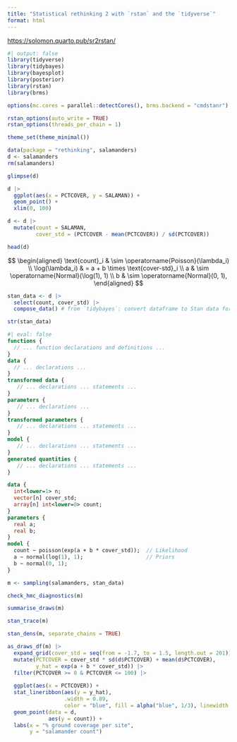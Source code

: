 ```yaml
---
title: "Statistical rethinking 2 with `rstan` and the `tidyverse`"
format: html
---
```


<https://solomon.quarto.pub/sr2rstan/>

```r
#| output: false
library(tidyverse)
library(tidybayes)
library(bayesplot)
library(posterior)
library(rstan)
library(brms)

options(mc.cores = parallel::detectCores(), brms.backend = "cmdstanr")

rstan_options(auto_write = TRUE)
rstan_options(threads_per_chain = 1)

theme_set(theme_minimal())
```

```r
data(package = "rethinking", salamanders)
d <- salamanders
rm(salamanders)

glimpse(d)
```

```r
d |> 
  ggplot(aes(x = PCTCOVER, y = SALAMAN)) +
  geom_point() +
  xlim(0, 100)
```

```r
d <- d |> 
  mutate(count = SALAMAN,
         cover_std = (PCTCOVER - mean(PCTCOVER)) / sd(PCTCOVER)) 

head(d)
```

$$
\begin{aligned}
\text{count}_i & \sim \operatorname{Poisson}(\lambda_i) \\
\log(\lambda_i) & = a + b \times \text{cover-std}_i \\
a & \sim \operatorname{Normal}(\log(1), 1) \\
b & \sim \operatorname{Normal}(0, 1),
\end{aligned}
$$

```r
stan_data <- d |> 
  select(count, cover_std) |> 
  compose_data() # from `tidybayes`: convert dataframe to Stan data format (list)

str(stan_data)
```

```stan
#| eval: false
functions {
  // ... function declarations and definitions ...
}
data {
  // ... declarations ...
}
transformed data {
   // ... declarations ... statements ...
}
parameters {
   // ... declarations ...
}
transformed parameters {
   // ... declarations ... statements ...
}
model {
   // ... declarations ... statements ...
}
generated quantities {
   // ... declarations ... statements ...
}
```

```stan
data {
  int<lower=1> n;
  vector[n] cover_std;
  array[n] int<lower=0> count;
}
parameters {
  real a;
  real b;
}
model {
  count ~ poisson(exp(a + b * cover_std));  // Likelihood
  a ~ normal(log(1), 1);                    // Priors
  b ~ normal(0, 1);
}
```

```r
m <- sampling(salamanders, stan_data)
```

```r
check_hmc_diagnostics(m)
```

```r
summarise_draws(m)
```

```r
stan_trace(m)
```

```r
stan_dens(m, separate_chains = TRUE)
```

```r
as_draws_df(m) |> 
  expand_grid(cover_std = seq(from = -1.7, to = 1.5, length.out = 201)) |> 
  mutate(PCTCOVER = cover_std * sd(d$PCTCOVER) + mean(d$PCTCOVER),
         y_hat = exp(a + b * cover_std)) |> 
  filter(PCTCOVER >= 0 & PCTCOVER <= 100) |> 
  
  ggplot(aes(x = PCTCOVER)) +
  stat_lineribbon(aes(y = y_hat),
                  .width = 0.89, 
                  color = "blue", fill = alpha("blue", 1/3), linewidth = 1) +
  geom_point(data = d,
             aes(y = count)) +
  labs(x = "% ground coverage per site",
       y = "salamander count")
```
